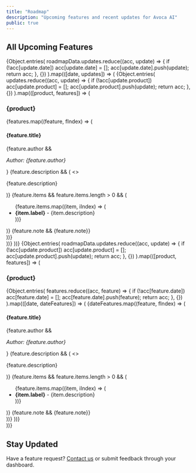 ```yaml
---
title: "Roadmap"
description: "Upcoming features and recent updates for Avoca AI"
public: true
---
```



## All Upcoming Features

<Tabs>
  <Tab title="By Date">
    {Object.entries(
      roadmapData.updates.reduce((acc, update) => {
        if (!acc[update.date]) acc[update.date] = [];
        acc[update.date].push(update);
        return acc;
      }, {})
    ).map(([date, updates]) => (
      <Update key={date} label={date}>
        {Object.entries(
          updates.reduce((acc, update) => {
            if (!acc[update.product]) acc[update.product] = [];
            acc[update.product].push(update);
            return acc;
          }, {})
        ).map(([product, features]) => (
          <div key={product}>
            <h3>{product}</h3>
            {features.map((feature, fIndex) => (
              <div key={fIndex}>
                <h4>{feature.title}</h4>
                {feature.author && <p><em>Author: {feature.author}</em></p>}
                {feature.description && (
                  <>
                    <br />
                    <p>{feature.description}</p>
                  </>
                )}
                {feature.items && feature.items.length > 0 && (
                  <ul>
                    {feature.items.map((item, iIndex) => (
                      <li key={iIndex}>
                        <strong>{item.label}</strong> - {item.description}
                      </li>
                    ))}
                  </ul>
                )}
                {feature.note && <Note>{feature.note}</Note>}
              </div>
            ))}
          </div>
        ))}
      </Update>
    ))}
  </Tab>
  <Tab title="By Product">
    {Object.entries(
      roadmapData.updates.reduce((acc, update) => {
        if (!acc[update.product]) acc[update.product] = [];
        acc[update.product].push(update);
        return acc;
      }, {})
    ).map(([product, features]) => (
      <div key={product}>
        <h3>{product}</h3>
        {Object.entries(
          features.reduce((acc, feature) => {
            if (!acc[feature.date]) acc[feature.date] = [];
            acc[feature.date].push(feature);
            return acc;
          }, {})
        ).map(([date, dateFeatures]) => (
          <Update key={date} label={date}>
            {dateFeatures.map((feature, fIndex) => (
              <div key={fIndex}>
                <h4>{feature.title}</h4>
                {feature.author && <p><em>Author: {feature.author}</em></p>}
                {feature.description && (
                  <>
                    <br />
                    <p>{feature.description}</p>
                  </>
                )}
                {feature.items && feature.items.length > 0 && (
                  <ul>
                    {feature.items.map((item, iIndex) => (
                      <li key={iIndex}>
                        <strong>{item.label}</strong> - {item.description}
                      </li>
                    ))}
                  </ul>
                )}
                {feature.note && <Note>{feature.note}</Note>}
              </div>
            ))}
          </Update>
        ))}
      </div>
    ))}
  </Tab>
</Tabs>

## Stay Updated

Have a feature request? [Contact us](mailto:support@avoca.ai) or submit feedback through your dashboard.